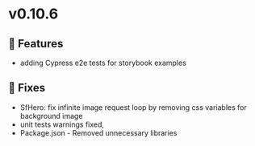 
<Meta title="Releases/v0.10.x/v0.10.6/Change log" />

# v0.10.6

## 🚀 Features

- adding Cypress e2e tests for storybook examples

## 🐛 Fixes

- SfHero: fix infinite image request loop by removing css variables for background image
- unit tests warnings fixed,
- Package.json - Removed unnecessary libraries
